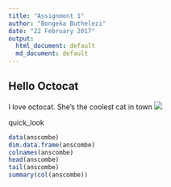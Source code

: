 ```yaml
---
title: "Assignment 1"
author: "Bongeka Buthelezi"
date: "22 February 2017"
output:
  html_document: default
  md_document: default
---
```


## Hello Octocat
I love octocat. She's the coolest cat in town
![](https://dl.dropboxusercontent.com/u/11805474/painblogr/biostats/assignments/octocat.png)

quick_look
```r
data(anscombe)
dim.data.frame(anscombe)
colnames(anscombe)
head(anscombe)
tail(anscombe)
summary(col(anscombe))
```

